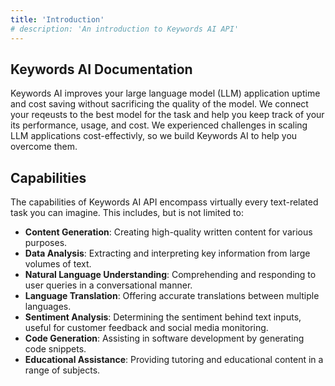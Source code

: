 ```yaml
---
title: 'Introduction'
# description: 'An introduction to Keywords AI API'
---
```


## Keywords AI Documentation

Keywords AI improves your large language model (LLM) application uptime and cost saving without sacrificing the quality of the model. We connect your reqeusts to the best model for the task and help you keep track of your its performance, usage, and cost. We experienced challenges in scaling LLM applications cost-effectivly, so we build Keywords AI to help you overcome them.


## Capabilities

The capabilities of Keywords AI API encompass virtually every text-related task you can imagine. This includes, but is not limited to:

- **Content Generation**: Creating high-quality written content for various purposes.
- **Data Analysis**: Extracting and interpreting key information from large volumes of text.
- **Natural Language Understanding**: Comprehending and responding to user queries in a conversational manner.
- **Language Translation**: Offering accurate translations between multiple languages.
- **Sentiment Analysis**: Determining the sentiment behind text inputs, useful for customer feedback and social media monitoring.
- **Code Generation**: Assisting in software development by generating code snippets.
- **Educational Assistance**: Providing tutoring and educational content in a range of subjects.